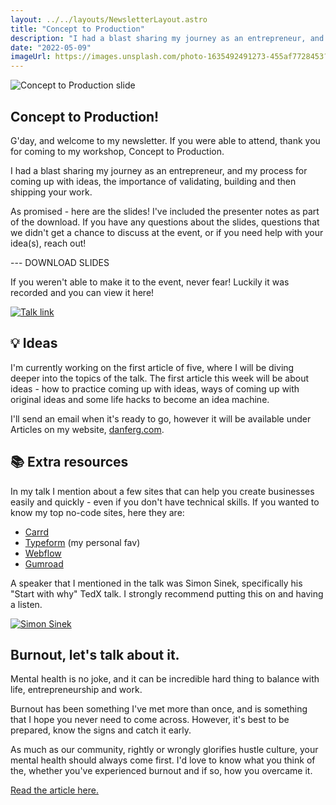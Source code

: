 ```yaml
---
layout: ../../layouts/NewsletterLayout.astro
title: "Concept to Production"
description: "I had a blast sharing my journey as an entrepreneur, and my process for coming up with ideas, the importance of validating, building and shipping your work."
date: "2022-05-09"
imageUrl: https://images.unsplash.com/photo-1635492491273-455af7728453?ixlib=rb-1.2.1&ixid=MnwxMjA3fDB8MHxwaG90by1wYWdlfHx8fGVufDB8fHx8&auto=format&fit=crop&w=1260&q=80
---
```


![Concept to Production slide](/assets/newsletter/2022-05-09/concept-to-production.webp)

## Concept to Production!

G'day, and welcome to my newsletter. If you were able to attend, thank you for coming to my workshop, Concept to Production.

I had a blast sharing my journey as an entrepreneur, and my process for coming up with ideas, the importance of validating, building and then shipping your work.

As promised - here are the slides! I've included the presenter notes as part of the download. If you have any questions about the slides, questions that we didn't get a chance to discuss at the event, or if you need help with your idea(s), reach out!

--- DOWNLOAD SLIDES

If you weren't able to make it to the event, never fear! Luckily it was recorded and you can view it here!

[![Talk link](/assets/newsletter/2022-05-09/talk-slide.png)](https://www.youtube.com/watch?v=_SZP7QmIIfE)

## 💡 Ideas

I'm currently working on the first article of five, where I will be diving deeper into the topics of the talk. The first article this week will be about ideas - how to practice coming up with ideas, ways of coming up with original ideas and some life hacks to become an idea machine.

I'll send an email when it's ready to go, however it will be available under Articles on my website, [danferg.com](https://danferg.com).

## 📚 Extra resources

In my talk I mention about a few sites that can help you create businesses easily and quickly - even if you don't have technical skills. If you wanted to know my top no-code sites, here they are:

- [Carrd](https://carrd.co/)
- [Typeform](https://www.typeform.com/) (my personal fav)
- [Webflow](https://webflow.com/)
- [Gumroad](https://gumroad.com/)

A speaker that I mentioned in the talk was Simon Sinek, specifically his "Start with why" TedX talk. I strongly recommend putting this on and having a listen.

[![Simon Sinek](/assets/newsletter/2022-05-09/simon-sinek.png)](https://www.youtube.com/watch?v=u4ZoJKF_VuA)

## Burnout, let's talk about it.

Mental health is no joke, and it can be incredible hard thing to balance with life, entrepreneurship and work.

Burnout has been something I've met more than once, and is something that I hope you never need to come across. However, it's best to be prepared, know the signs and catch it early.

As much as our community, rightly or wrongly glorifies hustle culture, your mental health should always come first. I'd love to know what you think of the, whether you've experienced burnout and if so, how you overcame it.

[Read the article here.](https://danferg.com/articles/burnout-lets-talk-about-it)
